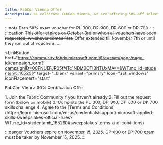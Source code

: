 ```yaml
---
title: FabCon Vienna Offer
description: To celebrate FabCon Vienna, we are offering 50% off select exams. Ends October 3rd.
---
```


:::note
Earn 50% exam voucher for PL-300, DP-900, DP-600 or DP-700.
:::
:::caution
~~This offer expires on October 3rd or when all vouchers have been requested, whichever comes first.~~ Offer extended till November 7th or until they run out of vouchers. 
:::

<LinkButton
  href="https://community.fabric.microsoft.com/t5/custom/page/page-id/campaign_form?campaignID=Q0FNUEFJR05fMTc1NDM0OTI3NTUxMA==&WT.mc_id=studentamb_165290" target="_blank"
  variant="primary"
  icon="seti:windows"
  iconPlacement="start"
>
  FabCon Vienna 50% Certification Offer
</LinkButton>

<Steps>
  1. Join the Fabric Community if you haven't already
  2. Fill out the request form (below on mobile)
  3. Complete the PL-300, DP-900, DP-600 or DP-700 skills challenge
  4. Agree to the [Terms and Conditions](https://learn.microsoft.com/en-us/credentials/support/microsoft-applied-skills-sweepstakes-official-rules?WT.mc_id=studentamb_165290#sweepstakes-terms-and-conditions)
</Steps>

:::danger
Vouchers expire on November 15, 2025. DP-600 or DP-700 exam must be taken by November 15, 2025.
:::

<LinkCard title="Microsoft Exam Study Materials Collection" href="https://certs.msfthub.wiki/wiki/" />
